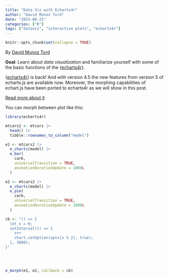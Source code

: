 ```yaml
---
title: "Data Viz with Echarts4r"
author: "David Munoz Tord"
date: "2023-06-25"
categories: ["R"]
tags: ["dataviz", "interactive plots", "echarts4r"]
---
```


```r
knitr::opts_chunk$set(collapse = TRUE)
```

By [David Munoz Tord](https://twitter.com/tord_munoz)

**Goal**: Learn about *data visualization* and familiarize yourself with some of the basic functions of the {[echarts4r](https://echarts4r.john-coene.com/index.html)}.

{[echarts4r](https://echarts4r.john-coene.com/index.html)} is back! And with version 4.5 the new features from version 5 of echarts.js are available now. Moreover, the morphing capabilities of echart.js have been ported to echarts4r as we will show in this post.

[Read more about it](https://echarts4r.john-coene.com/)

You can morph between plot like this:

```r

library(echarts4r)

mtcars2 <- mtcars |> 
  head() |> 
  tibble::rownames_to_column("model")

e1 <- mtcars2 |> 
  e_charts(model) |> 
  e_bar(
    carb, 
    universalTransition = TRUE,
    animationDurationUpdate = 1000L
  )

e2 <- mtcars2 |> 
  e_charts(model) |> 
  e_pie(
    carb, 
    universalTransition = TRUE,
    animationDurationUpdate = 1000L
  )

cb <- "() => {
  let x = 0;
  setInterval(() => {
    x++
    chart.setOption(opts[x % 2], true);
  }, 3000);
}"



```

<br/>

```r

e_morph(e1, e2, callback = cb)

```
